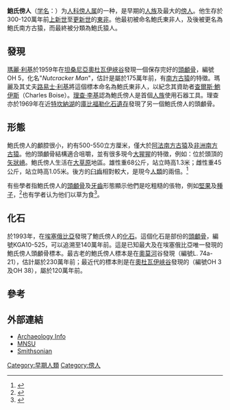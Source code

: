 {{Speciesbox 
| fossil_range ={{fossil range|上新世|更新世|[[上新世|上新世]]至[[更新世|更新世]]}}
| image =Paranthropus_boisei_skull.jpg
| extinct = 是
| taxon =Paranthropus boisei
| authority = ([[瑪麗·利基|Leakey]], 1959)
| synonyms ={{taxon list
 |*''Zinjanthropus boisei''| Leakey, 1959
 |*''Australopithecus boisei''|(Leakey, 1959)
 }}
}}

'''鮑氏傍人'''（[[学名|学名]]：{{lang|la|''Paranthropus boisei''}}）为[[人科|人科]][[傍人属|傍人属]]的一种，是早期的[[人族|人族]]及最大的[[傍人|傍人]]。他生存於300-120萬年前[[上新世|上新世]]至[[更新世|更新世]]的[[東非|東非]]。他最初被命名鮑氏東非人，及後被更名為鮑氏南方古猿，而最終被分類為鮑氏猿人。

==發現==
[[瑪麗·利基|瑪麗·利基]]於1959年在[[坦桑尼亞|坦桑尼亞]][[奧杜瓦伊峽谷|奧杜瓦伊峽谷]]發現一個保存完好的[[頭顱骨|頭顱骨]]，編號OH 5，化名"''Nutcracker Man''"，估計是屬於175萬年前，有[[南方古猿|南方古猿]]的特徵。瑪麗及其丈夫[[路易士·利基|路易士·利基]]將這個標本命名為鮑氏東非人，以紀念其資助者[[查爾斯·鮑伊斯|查爾斯·鮑伊斯]]（Charles Boise）。[[理查·李基|理查·李基]]認為鮑氏傍人是首個[[人族|人族]]使用石器工具。理查亦於1969年在近[[特坎納湖|特坎納湖]]的[[庫比福勒化石遺存|庫比福勒化石遺存]]發現了另一個鮑氏傍人的頭顱骨。

==形態==
鮑氏傍人的顱腔很小，約有500-550立方厘米，僅大於[[阿法南方古猿|阿法南方古猿]]及[[非洲南方古猿|非洲南方古猿]]。他的頭顱骨結構適合咀嚼，並有很多現今[[大猩猩|大猩猩]]的特徵，例如：位於頭頂的[[矢狀嵴|矢狀嵴]]。鮑氏傍人生活在[[大草原|大草原]]地區。雄性重68公斤，站立時高1.3米；雌性重45公斤，站立時高1.05米。後方的[[臼齒|臼齒]]相對較大，是現今[[人類|人類]]的兩倍。<ref>{{cite journal en|author=McHenry, H.M., and K. Coffing|year=2000|title=''Australopithecus'' to ''Homo'': transformations in body and mind|journal=Annual Review of Anthropology|volume=29|pages=125-146}}</ref>

有些學者指鮑氏傍人的[[頭顱骨|頭顱骨]]及[[牙齒|牙齒]]形態顯示他們是吃粗糙的倀物，例如[[堅果|堅果]]及[[種子|種子]]，<ref name=Klein>{{cite book en|author=Klein, Richard G.|title=The Human Career: Human Biological and Cultural Origins|url=https://archive.org/details/humancareerhuman00klei_0|publisher=University of Chicago Press|year=1999}}</ref>也有学者认为他们以草为食<ref>{{cite news|title=最新研究发现鲍氏傍人以草为食而非坚果|url=http://news.sciencenet.cn/htmlnews/2011/5/246858.shtm|accessdate=2011-05-04|newspaper=科学网|date=2011-05-04|archive-date=2020-11-25|archive-url=https://web.archive.org/web/20201125143850/http://news.sciencenet.cn/htmlnews/2011/5/246858.shtm|dead-url=no}}</ref>。

==化石==

於1993年，在[[埃塞俄比亞|埃塞俄比亞]]發現了鮑氏傍人的[[化石|化石]]。這個化石是部份的[[頭顱骨|頭顱骨]]，編號KGA10-525，可以追溯至140萬年前。這是已知最大及在埃塞俄比亞唯一發現的鮑氏傍人頭顱骨標本。最古老的鮑氏傍人標本是在[[奧莫河|奧莫河]]谷發現（編號L. 74a-21），估計屬於230萬年前；最近代的標本則是在[[奧杜瓦伊峽谷|奧杜瓦伊峽谷]]發現的（編號OH 3及OH 38），屬於120萬年前。

==參考==
{{reflist}}

==外部連結==
{{wikispecies|Australopithecus boisei}}
* [http://www.archaeologyinfo.com/australopithecusboisei.htm Archaeology Info] {{Wayback|url=http://www.archaeologyinfo.com/australopithecusboisei.htm |date=20110516121601 }}
* [https://web.archive.org/web/20061108125829/http://www.mnsu.edu/emuseum/biology/humanevolution/boisei.html MNSU]
* [http://www.mnh.si.edu/anthro/humanorigins/ha/bos.html Smithsonian] {{Wayback|url=http://www.mnh.si.edu/anthro/humanorigins/ha/bos.html |date=20070904135324 }}

{{Human Evolution}}
{{Taxonbar|from=Q310531}}

[[Category:早期人類|Category:早期人類]]
[[Category:傍人|Category:傍人]]